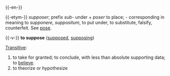 {{-en-}}

{{-etym-}}
{{F.}} ''supposer''; prefix ''sub-'' under + ''poser'' to place; - corresponding in meaning to {{L.}} ''supponere'', ''suppositum'', to put under, to substitute, falsify, counterfeit. See [[pose]].

{{-v-}}
'''to suppose'''   ([[supposed]], [[supposing]])

[[Transitive]]:
#to take for granted; to conclude, with less than absolute supporting data; to [[believe]].
#to theorize or hypothesize